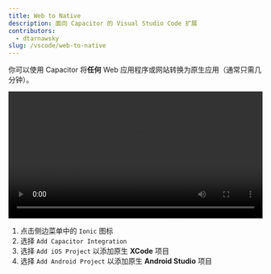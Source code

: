 ```yaml
---
title: Web to Native
description: 面向 Capacitor 的 Visual Studio Code 扩展
contributors:
  - dtarnawsky
slug: /vscode/web-to-native
---
```


你可以使用 Capacitor 将**任何** Web 应用程序或网站转换为原生应用（通常只需几分钟）。

<video style={{borderRadius:5}} width="100%" controls>
      <source src={require('@site/static/video/existing-project.mp4').default} type="video/mp4" />
</video>

1. 点击侧边菜单中的 `Ionic` 图标
2. 选择 `Add Capacitor Integration`
3. 选择 `Add iOS Project` 以添加原生 **XCode** 项目
4. 选择 `Add Android Project` 以添加原生 **Android Studio** 项目
